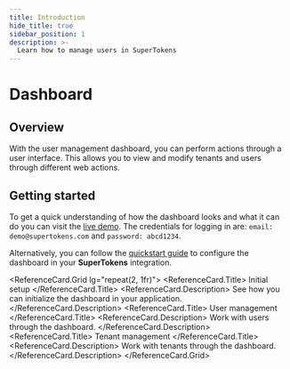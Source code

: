 ```yaml
---
title: Introduction
hide_title: true
sidebar_position: 1
description: >-
  Learn how to manage users in SuperTokens 
---
```



# Dashboard

## Overview

With the user management dashboard, you can perform actions through a user interface.
This allows you to view and modify tenants and users through different web actions.

## Getting started

To get a quick understanding of how the dashboard looks and what it can do you can visit the [live demo](https://dashboard.demo.supertokens.io/api/auth/dashboard).
The credentials for logging in are: `email: demo@supertokens.com` and `password: abcd1234`.

Alternatively, you can follow the [quickstart guide](/docs/post-authentication/dashboard/initial-setup) to configure the dashboard in your **SuperTokens** integration. 

<ReferenceCard.Grid lg="repeat(2, 1fr)">
  <ReferenceCard href="/docs/post-authentication/dashboard/initial-setup">
    <ReferenceCard.Title>
      Initial setup
    </ReferenceCard.Title>
    <ReferenceCard.Description>
      See how you can initialize the dashboard in your application.
    </ReferenceCard.Description>
  </ReferenceCard>
  <ReferenceCard href="/docs/post-authentication/dashboard/user-management">
    <ReferenceCard.Title>
      User management
    </ReferenceCard.Title>
    <ReferenceCard.Description>
      Work with users through the dashboard.
    </ReferenceCard.Description>
  </ReferenceCard>
  <ReferenceCard href="/docs/post-authentication/dashboard/tenant-management">
    <ReferenceCard.Title>
      Tenant management
    </ReferenceCard.Title>
    <ReferenceCard.Description>
      Work with tenants through the dashboard.
    </ReferenceCard.Description>
  </ReferenceCard>
</ReferenceCard.Grid>

